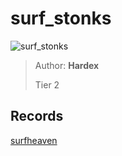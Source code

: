 
# surf_stonks

![surf_stonks](https://raw.githubusercontent.com/Sayt123/SurfMapPics/Maps-and-bonuses/csgo/surf_stonks.jpg)

> Author: **Hardex**
>
> Tier 2

## Records

[surfheaven](https://surfheaven.eu/map/surf_stonks)
